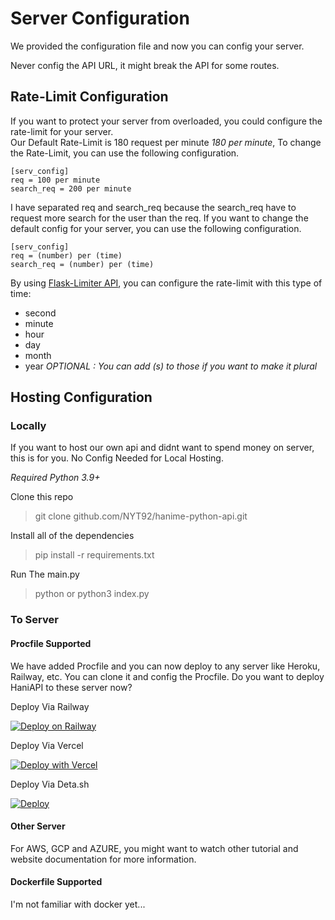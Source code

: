 
# Server Configuration

We provided the configuration file and now you can config your server.

<Callout type="warning" emoji="❌">
    Never config the API URL, it might break the API for some routes.
</Callout>

## Rate-Limit Configuration

If you want to protect your server from overloaded, you could configure the rate-limit for your server.  
Our Default Rate-Limit is 180 request per minute *180 per minute*, To change the Rate-Limit, you can use the following configuration.

````config
[serv_config]
req = 100 per minute
search_req = 200 per minute
````
I have separated req and search_req because the search_req have to request more search for the user than the req. 
If you want to change the default config for your server, you can use the following configuration.

````config
[serv_config]
req = (number) per (time)
search_req = (number) per (time)
````
By using [Flask-Limiter API](https://flask-limiter.readthedocs.io/en/stable/configuration.html#rate-limit-string-notation), you can configure the rate-limit with this type of time: 
- second
- minute 
- hour
- day 
- month
- year
*OPTIONAL : You can add (s) to those if you want to make it plural*

## Hosting Configuration

### Locally

If you want to host our own api and didnt want to spend money on server, 
this is for you. No Config Needed for Local Hosting.

*Required Python 3.9+*  

Clone this repo
> git clone github.com/NYT92/hanime-python-api.git

Install all of the dependencies
> pip install -r requirements.txt

Run The main.py
> python or python3 index.py

### To Server

#### Procfile Supported

We have added Procfile and you can now deploy to any server like Heroku, Railway, etc. You can clone it and config the Procfile.
Do you want to deploy HaniAPI to these server now?

Deploy Via Railway  

[![Deploy on Railway](https://railway.app/button.svg)](https://railway.app/new/template/7DfVON?referralCode=jXbUTS)

Deploy Via Vercel

[![Deploy with Vercel](https://vercel.com/button)](https://vercel.com/new/clone?repository-url=https://github.com/NYT92/hanime-python-api/tree/main)

Deploy Via Deta.sh  

[![Deploy](https://button.deta.dev/1/svg)](https://go.deta.dev/deploy?repo=https://github.com/NYT92/hanime-python-api)

#### Other Server

For AWS, GCP and AZURE, you might want to watch other tutorial and website documentation for more information.

#### Dockerfile Supported

I'm not familiar with docker yet... 